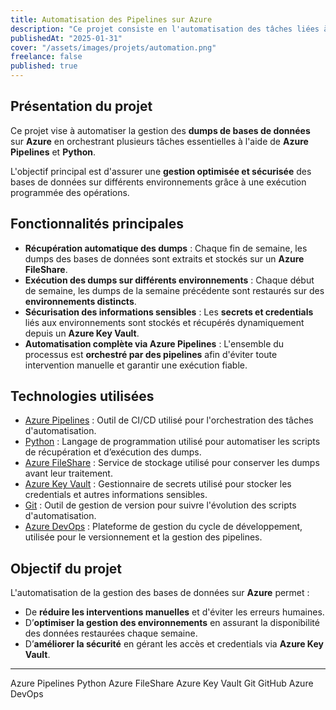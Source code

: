 ```yaml
---
title: Automatisation des Pipelines sur Azure
description: "Ce projet consiste en l'automatisation des tâches liées à la gestion des dumps de bases de données sur Azure. Il inclut la récupération des dumps en fin de semaine, leur stockage sécurisé sur un FileShare et leur exécution sur différents environnements en début de semaine, tout en sécurisant les informations sensibles via un Key Vault sur Azure. Le projet a été réalisé avec Azure Pipelines et Python."
publishedAt: "2025-01-31"
cover: "/assets/images/projets/automation.png"
freelance: false
published: true
---
```


## Présentation du projet

Ce projet vise à automatiser la gestion des **dumps de bases de données** sur **Azure** en orchestrant plusieurs tâches essentielles à l'aide de **Azure Pipelines** et **Python**.

L'objectif principal est d'assurer une **gestion optimisée et sécurisée** des bases de données sur différents environnements grâce à une exécution programmée des opérations.

## Fonctionnalités principales

- **Récupération automatique des dumps** : Chaque fin de semaine, les dumps des bases de données sont extraits et stockés sur un **Azure FileShare**.
- **Exécution des dumps sur différents environnements** : Chaque début de semaine, les dumps de la semaine précédente sont restaurés sur des **environnements distincts**.
- **Sécurisation des informations sensibles** : Les **secrets et credentials** liés aux environnements sont stockés et récupérés dynamiquement depuis un **Azure Key Vault**.
- **Automatisation complète via Azure Pipelines** : L'ensemble du processus est **orchestré par des pipelines** afin d'éviter toute intervention manuelle et garantir une exécution fiable.

## Technologies utilisées

- [Azure Pipelines](https://azure.microsoft.com/en-us/products/devops/pipelines/) : Outil de CI/CD utilisé pour l'orchestration des tâches d'automatisation.
- [Python](https://www.python.org/) : Langage de programmation utilisé pour automatiser les scripts de récupération et d’exécution des dumps.
- [Azure FileShare](https://azure.microsoft.com/en-us/products/storage/files/) : Service de stockage utilisé pour conserver les dumps avant leur traitement.
- [Azure Key Vault](https://azure.microsoft.com/en-us/products/key-vault/) : Gestionnaire de secrets utilisé pour stocker les credentials et autres informations sensibles.
- [Git](https://git-scm.com/doc) : Outil de gestion de version pour suivre l'évolution des scripts d'automatisation.
- [Azure DevOps](https://azure.microsoft.com/en-us/products/devops/) : Plateforme de gestion du cycle de développement, utilisée pour le versionnement et la gestion des pipelines.

## Objectif du projet

L'automatisation de la gestion des bases de données sur **Azure** permet :

- De **réduire les interventions manuelles** et d'éviter les erreurs humaines.
- D’**optimiser la gestion des environnements** en assurant la disponibilité des données restaurées chaque semaine.
- D’**améliorer la sécurité** en gérant les accès et credentials via **Azure Key Vault**.

---

<div className="flex gap-4 w-full flex-wrap no-underline">
    <MdxTag href="https://azure.microsoft.com/en-us/products/devops/pipelines/">Azure Pipelines</MdxTag>
    <MdxTag href="https://www.python.org/">Python</MdxTag>
    <MdxTag href="https://azure.microsoft.com/en-us/products/storage/files/">Azure FileShare</MdxTag>
    <MdxTag href="https://azure.microsoft.com/en-us/products/key-vault/">Azure Key Vault</MdxTag>
    <MdxTag href="https://git-scm.com/doc">Git</MdxTag>
    <MdxTag href="https://docs.github.com/">GitHub</MdxTag>
    <MdxTag href="https://azure.microsoft.com/en-us/products/devops/">Azure DevOps</MdxTag>

</div>
